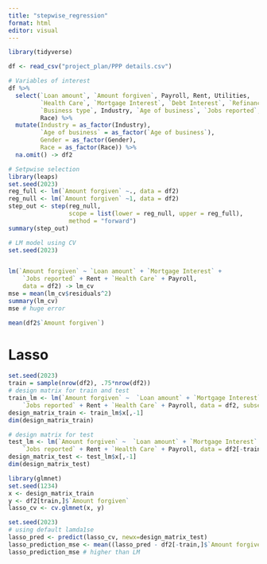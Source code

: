 ```yaml
---
title: "stepwise_regression"
format: html
editor: visual
---
```


```r
library(tidyverse)
```

```r
df <- read_csv("project_plan/PPP details.csv")
```
```r
# Variables of interest
df %>% 
  select(`Loan amount`, `Amount forgiven`, Payroll, Rent, Utilities, 
         `Health Care`, `Mortgage Interest`, `Debt Interest`, `Refinancing EIDL`,
         `Business type`, Industry, `Age of business`, `Jobs reported`, Gender,
         Race) %>% 
  mutate(Industry = as_factor(Industry),
         `Age of business` = as_factor(`Age of business`),
         Gender = as_factor(Gender),
         Race = as_factor(Race)) %>% 
  na.omit() -> df2
```

```r
# Setpwise selection
library(leaps)
set.seed(2023)
reg_full <- lm(`Amount forgiven` ~., data = df2)
reg_null <- lm(`Amount forgiven` ~1, data = df2)
step_out <- step(reg_null, 
                 scope = list(lower = reg_null, upper = reg_full),
                 method = "forward")
summary(step_out)
```

```r
# LM model using CV
set.seed(2023)


lm(`Amount forgiven` ~ `Loan amount` + `Mortgage Interest` + 
    `Jobs reported` + Rent + `Health Care` + Payroll, 
    data = df2) -> lm_cv
mse = mean(lm_cv$residuals^2)
summary(lm_cv)
mse # huge error
```

```r
mean(df2$`Amount forgiven`)
```

# Lasso

```r
set.seed(2023)
train = sample(nrow(df2), .75*nrow(df2))
# design matrix for train and test
train_lm <- lm(`Amount forgiven` ~  `Loan amount` + `Mortgage Interest` + 
    `Jobs reported` + Rent + `Health Care` + Payroll, data = df2, subset = train, x = TRUE)
design_matrix_train <- train_lm$x[,-1]
dim(design_matrix_train)

# design matrix for test
test_lm <- lm(`Amount forgiven` ~  `Loan amount` + `Mortgage Interest` + 
    `Jobs reported` + Rent + `Health Care` + Payroll, data = df2[-train,], x = TRUE)
design_matrix_test <- test_lm$x[,-1]
dim(design_matrix_test)
```

```r
library(glmnet)
set.seed(1234)
x <- design_matrix_train
y <- df2[train,]$`Amount forgiven`
lasso_cv <- cv.glmnet(x, y)
```

```r
set.seed(2023)
# using default lamda1se 
lasso_pred <- predict(lasso_cv, newx=design_matrix_test)
lasso_prediction_mse <- mean((lasso_pred - df2[-train,]$`Amount forgiven`)^2)
lasso_prediction_mse # higher than LM
```

